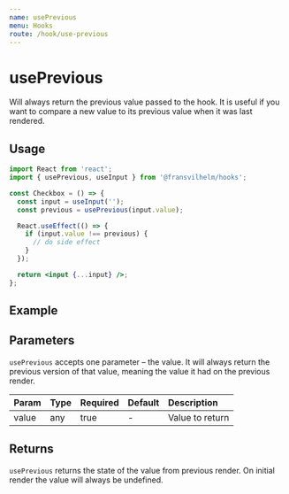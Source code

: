 ```yaml
---
name: usePrevious
menu: Hooks
route: /hook/use-previous
---
```



# usePrevious

Will always return the previous value passed to the hook. It is useful if you
want to compare a new value to its previous value when it was last rendered.

## Usage

```jsx
import React from 'react';
import { usePrevious, useInput } from '@fransvilhelm/hooks';

const Checkbox = () => {
  const input = useInput('');
  const previous = usePrevious(input.value);

  React.useEffect(() => {
    if (input.value !== previous) {
      // do side effect
    }
  });

  return <input {...input} />;
};
```

## Example

<Playground>
  <UsePreviousExample />
</Playground>

## Parameters

`usePrevious` accepts one parameter – the value. It will always return the
previous version of that value, meaning the value it had on the previous render.

| Param | Type | Required | Default | Description     |
| :---- | :--- | :------- | :------ | :-------------- |
| value | any  | true     | -       | Value to return |

## Returns

`usePrevious` returns the state of the value from previous render. On initial
render the value will always be undefined.
